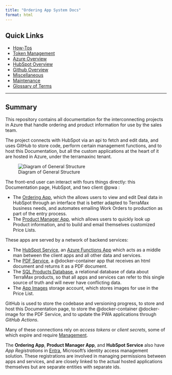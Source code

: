 ```yaml
---
title: "Ordering App System Docs"
format: html
---
```


## Quick Links

- [How-Tos](how-to/how-to-contents.html)
- [Token Management](maintenance/tokens.html)
- [Azure Overview](architecture/azure/azure-overview.html)
- [HubSpot Overview](architecture/hubspot/hubspot-overview.html)
- [Github Overview](architecture/github/github-overview.html)
- [Miscellaneous](misc/misc-overview.html)
- [Maintenance](maintenance/maintenance-overview.html)
- [Glossary of Terms](reference/glossary.html)

---

## Summary

This repository contains all documentation for the interconnecting projects in Azure that handle ordering and product information for use by the sales team.

The project connects with HubSpot via an api to fetch and edit data, and uses GitHub to store code, perform certain management functions, and to host this Documentation, but all the custom applications at the heart of it are hosted in Azure, under the terramaxinc tenant.

![Diagram of General Structure](images/diagram_basic.png)

The front-end user can interact with fours things directly: this Documentation page, HubSpot, and two client @pwa : 

- The [Ordering App](architecture/azure/ordering-app/ordering-app.html), which the allows users to view and edit Deal data in HubSpot through an interface that is better adapted to TerraMax business needs, and automates emailing Work Orders to production as part of the entry process.
- The [Product Manager App](architecture/azure/product-manager/product-manager.html), which allows users to quickly look up Product information, and to build and email themselves customized Price Lists.

These apps are served by a network of backend services:

- The [HubSpot Service](architecture/azure/hubspot-service/hubspot-service.html), an [Azure Functions App](architecture/azure/azure-services/azure-functions.html) which acts as a middle man between the client apps and all other data and services.
- The [PDF Service](architecture/azure/pdf-service/pdf-service.html), a @docker-container app that receives an html document and returns it as a PDF document.
- The [SQL Products Database](architecture/azure/terramax-data/terramax-data.html), a relational database of data about TerraMax products, so that all apps and services can refer to this single source of truth and will never have conflicting data.
- The [App Images](architecture/azure/terramaxappimages/terramaxappimages.html) storage account, which stores images for use in the Price List.

GitHub is used to store the codebase and versioning progress, to store and host this Documentation page, to store the @docker-container @docker-image for the PDF Service, and to update the PWA applications through *GitHub Actions*.

Many of these connections rely on *access tokens* or *client secrets*, some of which expire and require [Management](maintenance/tokens.html).

The **Ordering App**, **Product Manager App**, and **HubSpot Service** also have *App Registrations* in [Entra](architecture/azure/entra/entra-overview.html), Microsoft's identity access management solution.  These registrations are involved in managing permissions between apps and services, and are closely linked to the actual hosted applications themselves but are separate entities with separate ids.

